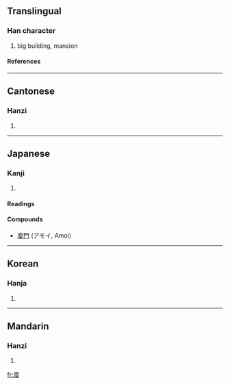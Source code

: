 {{see|厦}}

==Translingual==
===Han character===
{{Han char|rn=53|rad=广|as=10|sn=13|four=0024<sub>7</sub>|canj=戈一山水 (IMUE)}}
# big building, mansion
====References====
{{Han ref|kx=0349.070|dkj=09435|dj=0659.310|hdz=20894.180|uh=5EC8|ud=24264|bh=B748|bd=46920}}
----
==Cantonese==
===Hanzi===
{{yue-hanzi|jyut=|y=ha6}}
# {{defn|Cantonese}}
----
==Japanese==
===Kanji===
{{ja-kanji|grade=|rs=广10}}
# {{defn|Japanese}} 
====Readings====
{{ja-readings|on=[[か]] (ka), [[さ]] (sa)|kun=[[いえ]] (ie), [[ひさし]] (hisashi)}}
====Compounds====
*[[廈門]] (アモイ, Amoi)
----
==Korean==
===Hanja===
{{ko-hanja|hangeul=하|rv=ha|mr=ha}}
# {{defn|Korean}}
----
==Mandarin==
===Hanzi===
{{cmn-hanzi|sim=厦|pin=[[shà]] ([[sha4]])|wg=sha<sup>4</sup>}}
# {{defn|Mandarin}}

[[fr:廈]]